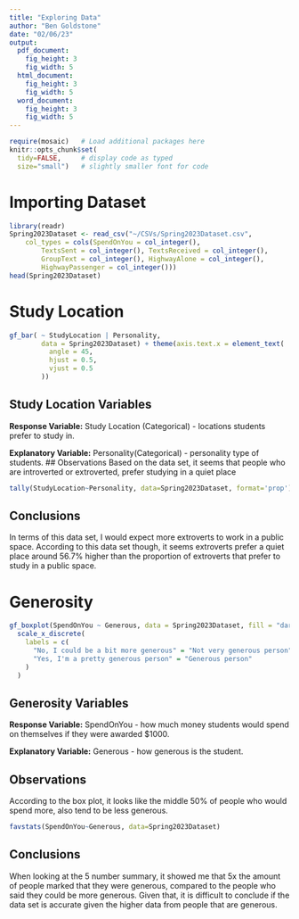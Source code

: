```yaml
---
title: "Exploring Data"
author: "Ben Goldstone"
date: "02/06/23"
output: 
  pdf_document:
    fig_height: 3
    fig_width: 5
  html_document:
    fig_height: 3
    fig_width: 5
  word_document:
    fig_height: 3
    fig_width: 5
---
```


```r
require(mosaic)   # Load additional packages here 
knitr::opts_chunk$set(
  tidy=FALSE,     # display code as typed
  size="small")   # slightly smaller font for code
```


# Importing Dataset

```r
library(readr)
Spring2023Dataset <- read_csv("~/CSVs/Spring2023Dataset.csv", 
    col_types = cols(SpendOnYou = col_integer(), 
        TextsSent = col_integer(), TextsReceived = col_integer(), 
        GroupText = col_integer(), HighwayAlone = col_integer(), 
        HighwayPassenger = col_integer()))
head(Spring2023Dataset)

```
# Study Location
```r
gf_bar( ~ StudyLocation | Personality,
        data = Spring2023Dataset) + theme(axis.text.x = element_text(
          angle = 45,
          hjust = 0.5,
          vjust = 0.5
        ))
```

## Study Location Variables
**Response Variable:** Study Location (Categorical) - locations students prefer to study in.

**Explanatory Variable:** Personality(Categorical) - personality type of students.
## Observations
Based on the data set, it seems that people who are introverted or extroverted, prefer studying in a quiet place
```r
tally(StudyLocation~Personality, data=Spring2023Dataset, format='prop')
```
## Conclusions
In terms of this data set, I would expect more extroverts to work in a public space. According to this data set though, it seems extroverts prefer a quiet place around 56.7% higher than the proportion of extroverts that prefer to study in a public space.

# Generosity
```r
gf_boxplot(SpendOnYou ~ Generous, data = Spring2023Dataset, fill = "darkgreen") +
  scale_x_discrete(
    labels = c(
      "No, I could be a bit more generous" = "Not very generous person",
      "Yes, I'm a pretty generous person" = "Generous person"
    )
  )

```

## Generosity Variables
**Response Variable:** SpendOnYou - how much money students would spend on themselves if they were awarded $1000.

**Explanatory Variable:** Generous - how generous is the student.

## Observations
According to the box plot, it looks like the middle 50% of people who would spend more, also tend to be less generous.

```r
favstats(SpendOnYou~Generous, data=Spring2023Dataset)
```
## Conclusions
When looking at the 5 number summary, it showed me that 5x the amount of people marked that they were generous, compared to the people who said they could be more generous. Given that, it is difficult to conclude if the data set is accurate given the higher data from people that are generous.